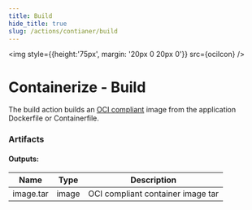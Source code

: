 ```yaml
---
title: Build
hide_title: true
slug: /actions/contianer/build
---
```



<img style={{height:'75px', margin: '20px 0 20px 0'}} src={ociIcon} />

# Containerize - Build

The build action builds an [OCI compliant](https://opencontainers.org/) image from the application Dockerfile or Containerfile.

### Artifacts

#### Outputs:

|Name|Type|Description|
|-|-|-|
|image.tar|image|OCI compliant container image tar|

